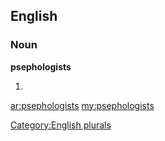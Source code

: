 ==English==

===Noun===
'''psephologists'''

# {{plural of|[[psephologist]]}}

[[Category:English plurals]]

[[ar:psephologists]]
[[my:psephologists]]